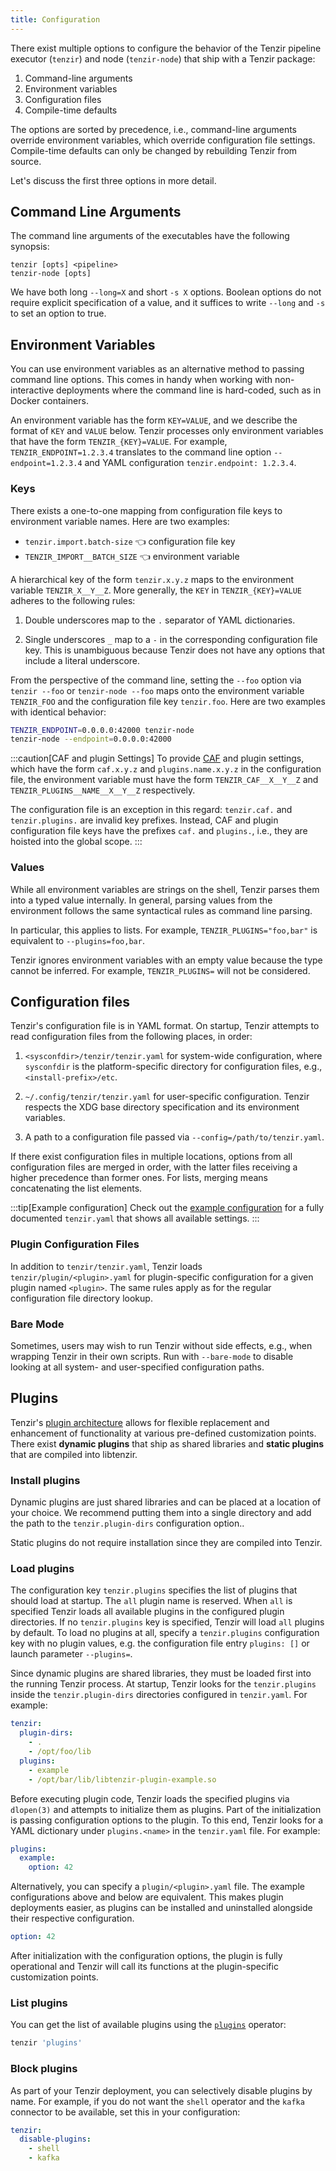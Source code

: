 ```yaml
---
title: Configuration
---
```


There exist multiple options to configure the behavior of the Tenzir pipeline
executor (`tenzir`) and node (`tenzir-node`) that ship with a Tenzir package:

1. Command-line arguments
2. Environment variables
3. Configuration files
4. Compile-time defaults

The options are sorted by precedence, i.e., command-line arguments override
environment variables, which override configuration file settings. Compile-time
defaults can only be changed by rebuilding Tenzir from source.

Let's discuss the first three options in more detail.

## Command Line Arguments

The command line arguments of the executables have the following synopsis:

```
tenzir [opts] <pipeline>
tenzir-node [opts]
```

We have both long `--long=X` and short `-s X` options. Boolean options do not
require explicit specification of a value, and it suffices to write `--long` and
`-s` to set an option to true.

## Environment Variables

You can use environment variables as an alternative method to passing command
line options. This comes in handy when working with non-interactive deployments
where the command line is hard-coded, such as in Docker containers.

An environment variable has the form `KEY=VALUE`, and we describe the format of
`KEY` and `VALUE` below. Tenzir processes only environment variables that have
the form `TENZIR_{KEY}=VALUE`. For example, `TENZIR_ENDPOINT=1.2.3.4` translates
to the command line option `--endpoint=1.2.3.4` and YAML configuration
`tenzir.endpoint: 1.2.3.4`.

### Keys

There exists a one-to-one mapping from configuration file keys to environment
variable names. Here are two examples:

- `tenzir.import.batch-size` 👈 configuration file key
- `TENZIR_IMPORT__BATCH_SIZE` 👈 environment variable

A hierarchical key of the form `tenzir.x.y.z` maps to the environment variable
`TENZIR_X__Y__Z`. More generally, the `KEY` in `TENZIR_{KEY}=VALUE` adheres to
the following rules:

1. Double underscores map to the `.` separator of YAML dictionaries.

2. Single underscores `_` map to a `-` in the corresponding configuration file
   key. This is unambiguous because Tenzir does not have any options that
   include a literal underscore.

From the perspective of the command line, setting the `--foo` option via `tenzir
--foo` or `tenzir-node --foo` maps onto the environment variable `TENZIR_FOO`
and the configuration file key `tenzir.foo`. Here are two examples with
identical behavior:

```sh
TENZIR_ENDPOINT=0.0.0.0:42000 tenzir-node
tenzir-node --endpoint=0.0.0.0:42000
```

:::caution[CAF and plugin Settings]
To provide [CAF](https://github.com/actor-framework/actor-framework) and plugin
settings, which have the form `caf.x.y.z` and `plugins.name.x.y.z` in the
configuration file, the environment variable must have the form
`TENZIR_CAF__X__Y__Z` and `TENZIR_PLUGINS__NAME__X__Y__Z` respectively.

The configuration file is an exception in this regard: `tenzir.caf.` and
`tenzir.plugins.` are invalid key prefixes. Instead, CAF and plugin
configuration file keys have the prefixes `caf.` and `plugins.`, i.e., they are
hoisted into the global scope.
:::

### Values

While all environment variables are strings on the shell, Tenzir parses them
into a typed value internally. In general, parsing values from the environment
follows the same syntactical rules as command line parsing.

In particular, this applies to lists. For example, `TENZIR_PLUGINS="foo,bar"`
is equivalent to `--plugins=foo,bar`.

Tenzir ignores environment variables with an empty value because the type cannot
be inferred. For example, `TENZIR_PLUGINS=` will not be considered.

## Configuration files

Tenzir's configuration file is in YAML format. On startup, Tenzir attempts to
read configuration files from the following places, in order:

1. `<sysconfdir>/tenzir/tenzir.yaml` for system-wide configuration, where
   `sysconfdir` is the platform-specific directory for configuration files,
   e.g., `<install-prefix>/etc`.

2. `~/.config/tenzir/tenzir.yaml` for user-specific configuration. Tenzir
   respects the XDG base directory specification and its environment variables.

3. A path to a configuration file passed via `--config=/path/to/tenzir.yaml`.

If there exist configuration files in multiple locations, options from all
configuration files are merged in order, with the latter files receiving a
higher precedence than former ones. For lists, merging means concatenating the
list elements.

:::tip[Example configuration]
Check out the [example configuration](../reference/configuration) for a fully
documented `tenzir.yaml` that shows all available settings.
:::

### Plugin Configuration Files

In addition to `tenzir/tenzir.yaml`, Tenzir loads `tenzir/plugin/<plugin>.yaml`
for plugin-specific configuration for a given plugin named `<plugin>`. The same
rules apply as for the regular configuration file directory lookup.

### Bare Mode

Sometimes, users may wish to run Tenzir without side effects, e.g., when
wrapping Tenzir in their own scripts. Run with `--bare-mode` to disable looking
at all system- and user-specified configuration paths.

## Plugins

Tenzir's [plugin architecture](architecture/plugins.md) allows for
flexible replacement and enhancement of functionality at various pre-defined
customization points. There exist **dynamic plugins** that ship as shared
libraries and **static plugins** that are compiled into libtenzir.

### Install plugins

Dynamic plugins are just shared libraries and can be placed at a location of
your choice. We recommend putting them into a single directory and add the path
to the `tenzir.plugin-dirs` configuration option..

Static plugins do not require installation since they are compiled into Tenzir.

### Load plugins

The configuration key `tenzir.plugins` specifies the list of plugins that should
load at startup. The `all` plugin name is reserved. When `all` is specified
Tenzir loads all available plugins in the configured plugin directories. If no
`tenzir.plugins` key is specified, Tenzir will load `all` plugins by default. To
load no plugins at all, specify a `tenzir.plugins` configuration key with no
plugin values, e.g. the configuration file entry `plugins: []` or launch
parameter `--plugins=`.

Since dynamic plugins are shared libraries, they must be loaded first into the
running Tenzir process. At startup, Tenzir looks for the `tenzir.plugins` inside
the `tenzir.plugin-dirs` directories configured in `tenzir.yaml`. For example:

```yaml title="<configdir>/tenzir/tenzir.yaml"
tenzir:
  plugin-dirs:
    - .
    - /opt/foo/lib
  plugins:
    - example
    - /opt/bar/lib/libtenzir-plugin-example.so
```

Before executing plugin code, Tenzir loads the specified plugins via `dlopen(3)`
and attempts to initialize them as plugins. Part of the initialization is
passing configuration options to the plugin. To this end, Tenzir looks for a
YAML dictionary under `plugins.<name>` in the `tenzir.yaml` file. For example:

```yaml title="<configdir>/tenzir/tenzir.yaml"
plugins:
  example:
    option: 42
```

Alternatively, you can specify a `plugin/<plugin>.yaml` file. The example
configurations above and below are equivalent. This makes plugin deployments
easier, as plugins can be installed and uninstalled alongside their respective
configuration.

```yaml title="<configdir>/tenzir/plugin/example.yaml"
option: 42
```

After initialization with the configuration options, the plugin is fully
operational and Tenzir will call its functions at the plugin-specific
customization points.

### List plugins

You can get the list of available plugins using the
[`plugins`](tql2/operators/plugins.md) operator:

```bash
tenzir 'plugins'
```

### Block plugins

As part of your Tenzir deployment, you can selectively disable plugins by name.
For example, if you do not want the `shell` operator and the `kafka` connector
to be available, set this in your configuration:

```yaml title="<configdir>/tenzir/tenzir.yaml"
tenzir:
  disable-plugins:
    - shell
    - kafka
```
